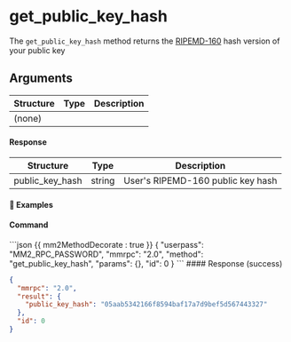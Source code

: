 
# get_public_key_hash

The `get_public_key_hash` method returns the [RIPEMD-160](https://en.bitcoin.it/wiki/RIPEMD-160) hash version of your public key

## Arguments

| Structure | Type | Description |
| --------- | ---- | ----------- |
| (none)    |      |             |

#### Response

| Structure       | Type   | Description                       |
| --------------- | ------ | --------------------------------- |
| public_key_hash | string | User's RIPEMD-160 public key hash |

#### 📌 Examples

#### Command

<CodeGroup title="" tag="POST" label="get_public_key_hash">
```json {{ mm2MethodDecorate : true }}
{
  "userpass": "MM2_RPC_PASSWORD",
  "mmrpc": "2.0",
  "method": "get_public_key_hash",
  "params": {},
  "id": 0
}
```
</CodeGroup>


<CollapsibleSection expandedText='Hide Response' collapsedText='Show Response'>
#### Response (success)

```json
{
  "mmrpc": "2.0",
  "result": {
    "public_key_hash": "05aab5342166f8594baf17a7d9bef5d567443327"
  },
  "id": 0
}
```

</CollapsibleSection>
